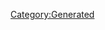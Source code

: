 {{Database/Music/MusicInfo
 |ID=114
 |Cov=115
 |Cd=20
 |Nam=109
 |Div=109
 |Ma=4
 |SerieId=4
 |SerieLogoId=4
 |WavId=115
 |VariationId=0
 |Dsc=109
 |Strt=10
 |ValkyrieBattle=1
 |ValkyrieIntro=1
 |ValkyrieIntroSky=1
 |DivaSolo=1
 |DivaMulti=1
 |Exp=4
}}
[[Category:Generated]]
